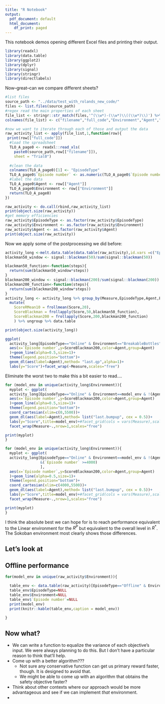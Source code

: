 ```yaml
---
title: "R Notebook"
output:
  pdf_document: default
  html_document:
    df_print: paged
---
```


This notebook demos opening different Excel files and printing their output.
```r
library(readxl)
library(data.table)
library(ggplot2)
library(dplyr)
library(signal)
library(stringr)
library(directlabels)

```


Now--great--can we compare different sheets?




```r
#list files
source_path <- "../data/test_with_rolands_new_code/"
files <- list.files(source_path)
#regex read the main properties of each sheet
file_list <- stringr::str_match(files,'^(\\w*)-(\\w*)\\((\\w*)\\)') %>% data.frame %>% cbind(files,.)
colnames(file_list) <- c("filename","full_code","Environment","Agent","AgentClass")

#now we want to iterate through each of those and output the data
raw_activity_list <- apply(file_list,1,function(row){
 print(row[["full_code"]]) 
  #load the spreadsheet
  TLO_A_page0 <- readxl::read_xls(
    paste0(source_path,row[["filename"]]),
    sheet = "Trial0")
  
  #clean the data
  colnames(TLO_A_page0)[1] <- "EpisodeType"
  TLO_A_page0$`Episode number` <- as.numeric(TLO_A_page0$`Episode number`)
  #label the data
  TLO_A_page0$Agent <- row[["Agent"]]
  TLO_A_page0$Environment <- row[["Environment"]]
  return(TLO_A_page0)
})

raw_activity <- do.call(rbind,raw_activity_list)
print(object.size(raw_activity))
#get memory efficiencies
raw_activity$EpisodeType <- as.factor(raw_activity$EpisodeType)
raw_activity$Environment <- as.factor(raw_activity$Environment)
raw_activity$Agent <- as.factor(raw_activity$Agent)
print(object.size(raw_activity))


```


Now we apply some of the postprocessing we did before:


```r
activity_long <-melt.data.table(data.table(raw_activity),id.vars =c("EpisodeType","Episode number","Agent","Environment"),variable.name = "Measure",value.name="Score")
blackman50_window <- signal::blackman(50)/sum(signal::blackman(50))

blackman50_function<-function(steps){
  return(sum(blackman50_window*steps))
}
blackman200_window <- signal::blackman(200)/sum(signal::blackman(200))
blackman200_function<-function(steps){
  return(sum(blackman200_window*steps))
}
activity_long <- activity_long %>% group_by(Measure,EpisodeType,Agent,Environment) %>% 
  mutate(
    ScoreRMean10 = frollmean(Score,20),
    ScoreBlackman = frollapply(Score,50,blackman50_function),
    ScoreBlackman200 = frollapply(Score,200,blackman200_function)
    ) %>% ungroup %>% data.table

print(object.size(activity_long))

```

```r


ggplot(
  activity_long[EpisodeType=="Online" & Environment=="BreakableBottles" ],
  aes(x=`Episode number`,y=ScoreBlackman200,color=Agent,group=Agent)
  )+geom_line(alpha=0.5,size=1)+
  theme(legend.position="bottom")+
  geom_dl(aes(label=Agent),method= "last.qp",alpha=1)+
  labs(y="Score")+facet_wrap(~Measure,scales="free")


```
Eliminate the worst two to make this a bit easier to read....


```r

for (model_env in unique(activity_long$Environment)){
  myplot <- ggplot(
  activity_long[EpisodeType=="Online" & Environment==model_env & !(Agent %in% c("ELA","MIN","SingleObjective")) ],
  aes(x=`Episode number`,y=ScoreBlackman200,color=Agent,group=Agent)
  )+geom_line(alpha=0.5,size=1)+
  theme(legend.position="bottom")+
  coord_cartesian(xlim=c(0,5500))+
  geom_dl(aes(label=Agent),method= list("last.bumpup", cex = 0.5))+
  labs(y="Score",title=model_env)+#facet_grid(cols = vars(Measure),scales="free")
  facet_wrap(Measure~.,nrow=1,scales="free")

print(myplot)
}

```


```r

for (model_env in unique(activity_long$Environment)){
  myplot <- ggplot(
  activity_long[EpisodeType=="Online" & Environment==model_env & !(Agent %in% c("ELA","MIN","SingleObjective")) 
                &(`Episode number` >=4000)
                ],
  aes(x=`Episode number`,y=ScoreBlackman200,color=Agent,group=Agent)
  )+geom_line(alpha=0.5,size=1)+
  theme(legend.position="bottom")+
  coord_cartesian(xlim=c(4000,5500))+
  geom_dl(aes(label=Agent),method= list("last.bumpup", cex = 0.5))+
  labs(y="Score",title=model_env)+#facet_grid(cols = vars(Measure),scales="free")
  facet_wrap(Measure~.,nrow=1,scales="free")

print(myplot)
}

```


I think the absolute best we can hope for is to reach performance equivalent to the Linear environment for the $R^P$ but equivalent to the overall level in $R^*$. The Sokoban environment most clearly shows those differences.


## Let's look at 

## Offline performance

```r
for(model_env in unique(raw_activity$Environment)){

  table_env <- data.table(raw_activity)[EpisodeType=="Offline" & Environment==model_env,]
  table_env$EpisodeType=NULL
  table_env$Environment=NULL
  table_env$`Episode number`=NULL
  print(model_env)
  print(knitr::kable(table_env,caption = model_env))
  
}


```



## Now what?

 - We can write a function to equalize the variance of each objective's input. We were always planning to do this. But I don't have a particular reason to think that'll help.
 - Come up with a better algorithm??? 
    - Not sure any conservative function can get us primary reward faster, though. It is designed to avoid that.
    - We might be able to come up with an algorithm that obtains the safety objective faster?
 - Think about other contexts where our approach would be more advantageous and see if we can implement _that_ environment.
 - 
 
 
 
 



